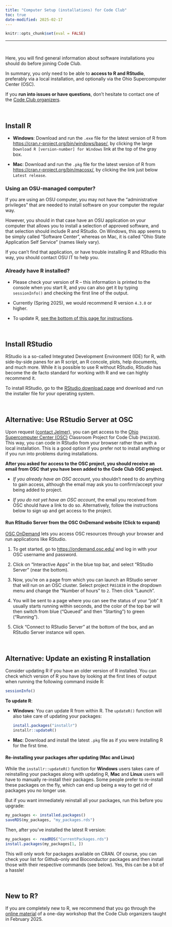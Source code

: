 ```yaml
---
title: "Computer Setup (installations) for Code Club"
toc: true
date-modified: 2025-02-17
---
```


```r
knitr::opts_chunk$set(eval = FALSE)
```

----

<br>

Here, you will find general information about software installations you should
do before joining Code Club.

In summary, you only need to be able to **access to R and RStudio**,
preferably via a local installation,
and optionally via the Ohio Supercomputer Center (OSC).

If you **run into issues or have questions**, don't hesitate to contact one of the
[Code Club organizers](/about.qmd#organizers).

<br>

## Install R {#install-r}

- **Windows**: Download and run the `.exe` file for the latest version of R from <https://cran.r-project.org/bin/windows/base/>,
  by clicking the large `Download R [version-number] for Windows` link at the top of the gray box.

- **Mac**: Download and run the `.pkg` file for the latest version of R from <https://cran.r-project.org/bin/macosx/>,
  by clicking the link just below `Latest release`.

::: {.callout-important}
### Using an OSU-managed computer?

If you are using an OSU computer,
you may not have the "administrative privileges" that are needed to install software
on your computer the regular way.

However, you should in that case have an OSU application on your computer that
allows you to install a selection of approved software,
and that selection should include R and RStudio.
On Windows, this app seems to be simply called "Software Center",
whereas on Mac, it is called "Ohio State Application Self Service"
(names likely vary).

If you can't find that application,
or have trouble installing R and RStudio this way,
you should contact OSU IT to help you.
:::

::: {.callout-note}
### Already have R installed?

- Please check your version of R -- this information is printed to the console
  when you start R, and you can also get it by typing `sessionInfo()` and checking
  the first line of the output.
  
- Currently (Spring 2025), we would recommend R version `4.3.0` or higher.
  
- To update R, [see the bottom of this page for instructions](#updating-r).

:::  

<br>

## Install RStudio {#install-rstudio}

RStudio is a so-called Integrated Development Environment (IDE) for R,
with side-by-side panes for an R script, an R concole, plots, help documents,
and much more.
While it is possible to use R without RStudio,
RStudio has become the de facto standard for working with R and we can highly
recommend it.

To install RStudio, go to the
[RStudio download page](https://rstudio.com/products/rstudio/download/#download)
and download and run the installer file for your operating system. 

<br>

## Alternative: Use RStudio Server at OSC {#osc}

Upon request ([contact Jelmer](mailto:poelstra.1@osu.edu)),
you can get access to the [Ohio Supercomputer Center (OSC)](http://osc.edu)
Classroom Project for Code Club (`PAS1838`).
This way, you can code in RStudio from your browser rather than with a local installation.
This is a good option if you prefer not to install anything or if you run
into problems during installations.

**After you asked for access to the OSC project,
you should receive an email from OSC that you have been added to the Code Club OSC project.**

- *If you already have an OSC account*,
  you shouldn't need to do anything to gain access,
  although the email may ask you to confirm/accept your being added to project.

- *If you do not yet have an OSC account*,
  the email you received from OSC should have a link to do so.
  Alternatively, follow the instructions below to sign up and get access to the project.

::: {.callout-tip collapse="true"}

#### Run RStudio Server from the OSC OnDemand website (Click to expand) {#osc-run-rstudio}

[OSC OnDemand](https://ondemand.osc.edu/) lets you access OSC resources through your
browser and run applications like RStudio.

1. To get started, go to <https://ondemand.osc.edu/> and log in with your OSC username and password.

2. Click on "Interactive Apps" in the blue top bar, and select "RStudio Server" (near the bottom).
  
3. Now, you're on a page from which you can launch an RStudio server that will run on an OSC cluster.
   Select project `PAS1838` in the dropdown menu and change the "Number of hours" to `2`.
   Then click "Launch".

4. You will be sent to a page where you can see the status of your "job"
   It usually starts running within seconds, and the color of the top
   bar will then switch from blue ("Queued" and then "Starting") to green ("Running").
   
5. Click "Connect to RStudio Server" at the bottom of the box,
   and an RStudio Server instance will open.

:::

<br>

## Alternative: Update an existing R installation

Consider updating R if you have an older version of R installed.
You can check which version of R you have by looking at the first lines of
output when running the following command inside R:

```r
sessionInfo()
```

**To update R**:

- **Windows**: You can update R from within R.
  The `updateR()` function will also take care of updating your packages:
  
  ```r
  install.packages("installr")
  installr::updateR()
  ```

- **Mac**: Download and install the latest `.pkg` file as if you were installing R for the first time.

#### Re-installing your packages after updating (Mac and Linux)

While the `installr::updateR()` function for **Windows** users takes care of reinstalling
your packages along with updating R,
**Mac** and **Linux** users will have to manually re-install their packages.
Some people prefer to re-install these packages on the fly, which can end up being a way
to get rid of packages you no longer use.

But if you want immediately reinstall all your packages, run this before you upgrade:

```r
my_packages <- installed.packages()
saveRDS(my_packages, "my_packages.rds")
```

Then, after you've installed the latest R version:
```r
my_packages <- readRDS("CurrentPackages.rds")
install.packages(my_packages[1, ])
```

This will only work for packages available on CRAN. Of course, you can check your list
for Github-only and Bioconductor packages and then install those with their respective commands
(see below). Yes, this can be a bit of a hassle!

<br>

## New to R?

If you are completely new to R, we recommend that you go through the
[online material](https://osu-codeclub.github.io/carpentries-feb-2025/)
of a one-day workshop that the Code Club organizers taught in February 2025.
